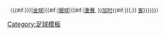 <small>（{{#if:{{{g|{{{sd|}}}}}}|[[黃金入球|金球]]|{{#if:{{{s|}}}|[[黃金入球#銀球|銀球]]|{{#if:{{{re|}}}|[[重賽]],&nbsp;}}[[加时]]{{#if:{{{a|}}}|{{;}} [[作客入球優惠制|客]]}}}}}}）</small><noinclude>
[[Category:足球模板]]
</noinclude>